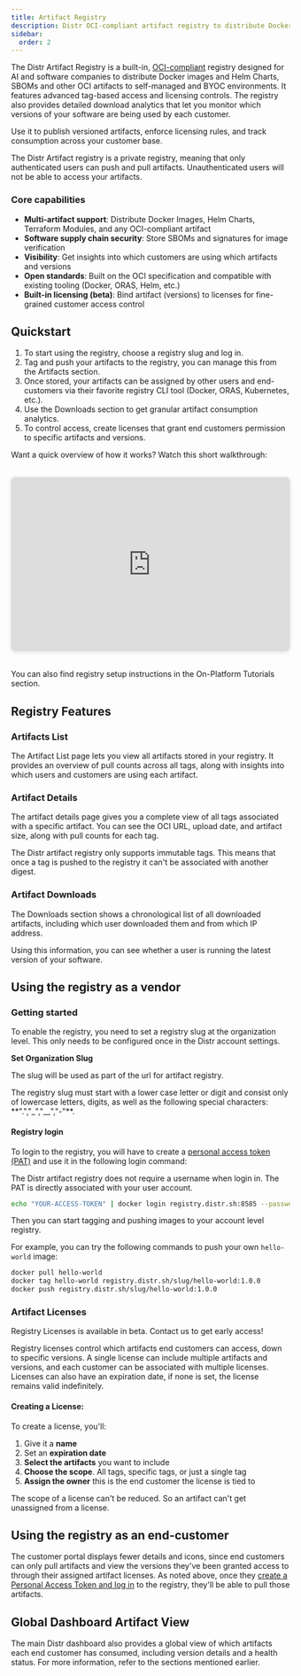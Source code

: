 ```yaml
---
title: Artifact Registry
description: Distr OCI-compliant artifact registry to distribute Docker images and Helm Charts to self-managed customers with advanced tag-based control and download analytics.
sidebar:
  order: 2
---
```



The Distr Artifact Registry is a built-in, [OCI-compliant](https://github.com/opencontainers/distribution-spec?tab=readme-ov-file) registry designed for AI and software companies
to distribute Docker images and Helm Charts, SBOMs and other OCI artifacts to self-managed and BYOC environments.
It features advanced tag-based access and licensing controls.
The registry also provides detailed download analytics that let you monitor which versions of your software are being used by each customer.

Use it to publish versioned artifacts, enforce licensing rules, and track consumption across your customer base.

<Aside type="note">
  The Distr Artifact registry is a private registry, meaning that only
  authenticated users can push and pull artifacts. Unauthenticated users will
  not be able to access your artifacts.
</Aside>

<ThemeImage
  lightSrc="/src/assets/docs/product/registry/light-mode-registry.png"
  darkSrc="/src/assets/docs/product/registry/dark-mode-registry.png"
  alt="Registry diagram"
/>

### Core capabilities

- **Multi-artifact support**: Distribute Docker Images, Helm Charts, Terraform Modules, and any OCI-compliant artifact
- **Software supply chain security**: Store SBOMs and signatures for image verification
- **Visibility**: Get insights into which customers are using which artifacts and versions
- **Open standards**: Built on the OCI specification and compatible with existing tooling (Docker, ORAS, Helm, etc.)
- **Built-in licensing (beta)**: Bind artifact (versions) to licenses for fine-grained customer access control

## Quickstart

1. To start using the registry, choose a registry slug and log in.
2. Tag and push your artifacts to the registry, you can manage this from the Artifacts section.
3. Once stored, your artifacts can be assigned by other users and end-customers via their favorite registry CLI tool (Docker, ORAS, Kubernetes, etc.).
4. Use the Downloads section to get granular artifact consumption analytics.
5. To control access, create licenses that grant end customers permission to specific artifacts and versions.

Want a quick overview of how it works? Watch this short walkthrough:

<iframe
  width="560"
  height="315"
  src="https://www.youtube.com/embed/gM9WCx61owQ?si=rWP7n4UR1liAKi_6"
  title="YouTube video player"
  frameborder="0"
  allow="accelerometer; autoplay; clipboard-write; encrypted-media; gyroscope; picture-in-picture; web-share"
  referrerpolicy="strict-origin-when-cross-origin"
  allowfullscreen
  style="width: 560px; height: 315px; max-width: 100%; aspect-ratio: 16/9; border-radius: 8px; margin: 2rem auto; display: block; box-shadow: 0 2px 8px rgba(0,0,0,0.1);"></iframe>

<Aside type="note">
  You can also find registry setup instructions in the On-Platform Tutorials
  section.
</Aside>

## Registry Features

### Artifacts List

The Artifact List page lets you view all artifacts stored in your registry. It provides an overview of pull counts across all tags, along with insights into which users and customers are using each artifact.

<ThemeImage
  lightSrc="/src/assets/docs/product/registry/artifacts-list-light.png"
  darkSrc="/src/assets/docs/product/registry/artifacts-list-dark.png"
  alt="Registry artifacts view"
/>

### Artifact Details

The artifact details page gives you a complete view of all tags associated with a specific artifact. You can see the OCI URL, upload date, and artifact size, along with pull counts for each tag.

<ThemeImage
  lightSrc="/src/assets/docs/product/registry/artifact-details-light.png"
  darkSrc="/src/assets/docs/product/registry/artifact-details-dark.png"
  alt="Registry artifacts view"
/>

<Aside type="note">
  The Distr artifact registry only supports immutable tags. This means that once
  a tag is pushed to the registry it can't be associated with another digest.
</Aside>

### Artifact Downloads

The Downloads section shows a chronological list of all downloaded artifacts, including which user downloaded them and from which IP address.

<ThemeImage
  lightSrc="/src/assets/docs/product/registry/download-light.png"
  darkSrc="/src/assets/docs/product/registry/download-dark.png"
  alt="Registry artifacts view"
/>

<Aside type="note">
  Using this information, you can see whether a user is running the latest
  version of your software.
</Aside>

## Using the registry as a vendor

### Getting started

To enable the registry, you need to set a registry slug at the organization level. This only needs to be configured once in the Distr account settings.

**Set Organization Slug**

<ThemeImage
  lightSrc="/src/assets/docs/product/registry/light-slug.png"
  darkSrc="/src/assets/docs/product/registry/dark-slug.png"
  alt="Registry artifacts view"
/>

The slug will be used as part of the url for artifact registry.

<Aside type="caution">
  The registry slug must start with a lower case letter or digit and consist
  only of lowercase letters, digits, as well as the following special
  characters: **".","_","__","-"**.
</Aside>

#### Registry login

To login to the registry, you will have to create a [personal access token (PAT)](/docs/integrations/personal-access-token/) and use it in the following login command:

<Aside type="note">
  The Distr artifact registry does not require a username when login in. The PAT
  is directly associated with your user account.
</Aside>

```bash
echo "YOUR-ACCESS-TOKEN" | docker login registry.distr.sh:8585 --password-stdin -u -
```

Then you can start tagging and pushing images to your account level registry.

For example, you can try the following commands to push your own `hello-world` image:

```bash
docker pull hello-world
docker tag hello-world registry.distr.sh/slug/hello-world:1.0.0
docker push registry.distr.sh/slug/hello-world:1.0.0
```

### Artifact Licenses

<Aside type="note">
  Registry Licenses is available in beta. Contact us to get early access!
</Aside>

Registry licenses control which artifacts end customers can access, down to specific versions. A single license can include multiple artifacts and versions, and each customer can be associated with multiple licenses. Licenses can also have an expiration date, if none is set, the license remains valid indefinitely.

#### Creating a License:

To create a license, you'll:

1. Give it a **name**
2. Set an **expiration date**
3. **Select the artifacts** you want to include
4. **Choose the scope**. All tags, specific tags, or just a single tag
5. **Assign the owner** this is the end customer the license is tied to

<ThemeImage
  lightSrc="/src/assets/docs/product/registry/artifact-license-light.png"
  darkSrc="/src/assets/docs/product/registry/artifact-license-dark.png"
  alt="Registry artifacts view"
/>

<Aside type="note">
  The scope of a license can't be reduced. So an artifact can't get unassigned
  from a license.
</Aside>

## Using the registry as an end-customer

The customer portal displays fewer details and icons, since end customers can only pull artifacts and view the versions they've been granted access to through their assigned artifact licenses. As noted above, once they [create a Personal Access Token and log in](#registry-login) to the registry, they'll be able to pull those artifacts.

<ThemeImage
  lightSrc="/src/assets/docs/product/registry/customer-artifact-view-light.png"
  darkSrc="/src/assets/docs/product/registry/customer-artifact-view-dark.png"
  alt="Registry artifacts view"
/>

## Global Dashboard Artifact View

The main Distr dashboard also provides a global view of which artifacts each end customer has consumed, including version details and a health status. For more information, refer to the sections mentioned earlier.

<ThemeImage
  lightSrc="/src/assets/docs/product/registry/dashboard-artifact-view-light.png"
  darkSrc="/src/assets/docs/product/registry/dashboard-artifact-view-dark.png"
  alt="Registry artifacts view"
/>